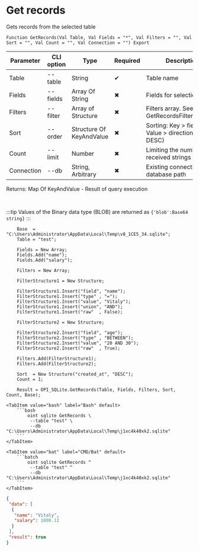 ﻿---
sidebar_position: 4
---


# Get records
 Gets records from the selected table



`Function GetRecords(Val Table, Val Fields = "*", Val Filters = "", Val Sort = "", Val Count = "", Val Connection = "") Export`

  | Parameter | CLI option | Type | Required | Description |
  |-|-|-|-|-|
  | Table | --table | String | &#x2714; | Table name |
  | Fields | --fields | Array Of String | &#x2716; | Fields for selection |
  | Filters | --filter | Array of Structure | &#x2716; | Filters array. See GetRecordsFilterStrucutre |
  | Sort | --order | Structure Of KeyAndValue | &#x2716; | Sorting: Key > field name, Value > direction (ASC, DESC) |
  | Count | --limit | Number | &#x2716; | Limiting the number of received strings |
  | Connection | --db | String, Arbitrary | &#x2716; | Existing connection or database path |

  
  Returns:  Map Of KeyAndValue - Result of query execution

<br/>

:::tip
Values of the Binary data type (BLOB) are returned as `{'blob':Base64 string}`
:::
<br/>



```bsl title="1C:Enterprise/OneScript code example"
    Base  = "C:\Users\Administrator\AppData\Local\Temp\v8_1CE5_34.sqlite";
    Table = "test";

    Fields = New Array;
    Fields.Add("name");
    Fields.Add("salary");

    Filters = New Array;

    FilterStructure1 = New Structure;

    FilterStructure1.Insert("field", "name");
    FilterStructure1.Insert("type" , "=");
    FilterStructure1.Insert("value", "Vitaly");
    FilterStructure1.Insert("union", "AND");
    FilterStructure1.Insert("raw"  , False);

    FilterStructure2 = New Structure;

    FilterStructure2.Insert("field", "age");
    FilterStructure2.Insert("type" , "BETWEEN");
    FilterStructure2.Insert("value", "20 AND 30");
    FilterStructure2.Insert("raw"  , True);

    Filters.Add(FilterStructure1);
    Filters.Add(FilterStructure2);

    Sort  = New Structure("created_at", "DESC");
    Count = 1;

    Result = OPI_SQLite.GetRecords(Table, Fields, Filters, Sort, Count, Base);
```
 

 <Tabs>
  
    <TabItem value="bash" label="Bash" default>
        ```bash
            oint sqlite GetRecords \
             --table "test" \
             --db "C:\Users\Administrator\AppData\Local\Temp\j1xc4k40xk2.sqlite"
        ```
    </TabItem>
  
    <TabItem value="bat" label="CMD/Bat" default>
        ```batch
            oint sqlite GetRecords ^
             --table "test" ^
             --db "C:\Users\Administrator\AppData\Local\Temp\j1xc4k40xk2.sqlite"
        ```
    </TabItem>
</Tabs>


```json title="Result"
{
 "data": [
  {
   "name": "Vitaly",
   "salary": 1000.12
  }
 ],
 "result": true
}
```
